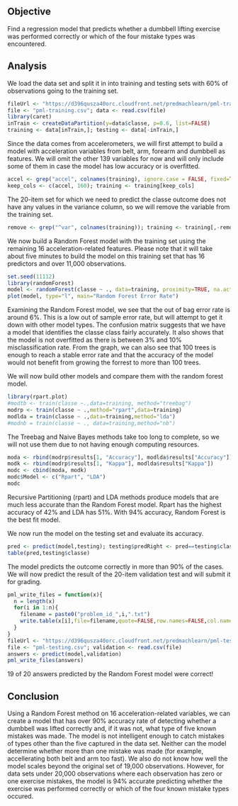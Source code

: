 ## Objective
Find a regression model that predicts whether a dumbbell lifting exercise was performed correctly or which of the four mistake types was encountered.

## Analysis
We load the data set and split it in into training and testing sets with 60% of observations going to the training set.
```r
fileUrl <- "https://d396qusza40orc.cloudfront.net/predmachlearn/pml-training.csv"
file <- "pml-training.csv"; data <- read.csv(file)
library(caret)
inTrain <- createDataPartition(y=data$classe, p=0.6, list=FALSE)
training <- data[inTrain,]; testing <- data[-inTrain,]
```

Since the data comes from accelerometers, we will first attempt to build a model with acceleration variables from belt, arm, forearm and dumbbell as features.  We will omit the other 139 variables for now and will only include some of them in case the model has low accuracy or is overfitted.

```r
accel <- grep("accel", colnames(training), ignore.case = FALSE, fixed=TRUE)
keep_cols <- c(accel, 160); training <- training[keep_cols]
```

The 20-item set for which we need to predict the classe outcome does not have any values in the variance column, so we will remove the variable from the training set.

```r
remove <- grep("^var", colnames(training)); training <- training[,-remove]  
```

We now build a Random Forest model with the training set using the remaining 16 acceleration-related features.  Please note that it will take about five minutes to build the model on this training set that has 16 predictors and over 11,000 observations.

```r
set.seed(11112)
library(randomForest)
model <- randomForest(classe ~ ., data=training, proximity=TRUE, na.action=na.omit, keep.forest=TRUE); model
plot(model, type="l", main="Random Forest Error Rate")
```

Examining the Random Forest model, we see that the out of bag error rate is around 6%.  This is a low out of sample error rate, but will attempt to get it down with other model types.  The confusion matrix suggests that we have a model that identifies the classe class fairly accurately.  It also shows that the model is not overfitted as there is between 3% and 10% misclassification rate.  From the graph, we can also see that 100 trees is enough to reach a stable error rate and that the accuracy of the model would not benefit from growing the forrest to more than 100 trees.

We will now build other models and compare them with the random forest model.

```r
library(rpart.plot)
#modtb <- train(classe ~.,data=training, method="treebag")
modrp <- train(classe ~ .,method="rpart",data=training)
modlda = train(classe ~ .,data=training,method="lda")
#modnb = train(classe ~ ., data=training,method="nb")
```

The Treebag and Naive Bayes methods take too long to complete, so we will not use them due to not having enough computing resources. 

```r
moda <- rbind(modrp$results[1, "Accuracy"], modlda$results["Accuracy"])
modk <- rbind(modrp$results[1, "Kappa"], modlda$results["Kappa"])
modc <- cbind(moda, modk)
modc$Model <- c("Rpart", "LDA")
modc
```

Recursive Partitioning (rpart) and LDA methods produce models that are much less accurate than the Random Forest model.  Rpart has the highest accuracy of 42% and LDA has 51%.  With 94% accuracy, Random Forest is the best fit model.

We now run the model on the testing set and evaluate its accuracy.

```r
pred <- predict(model,testing); testing$predRight <- pred==testing$classe
table(pred,testing$classe)
```

The model predicts the outcome correctly in more than 90% of the cases.  We will now predict the result of the 20-item validation test and will submit it for grading.

```r
pml_write_files = function(x){
  n = length(x)
  for(i in 1:n){
    filename = paste0("problem_id_",i,".txt")
    write.table(x[i],file=filename,quote=FALSE,row.names=FALSE,col.names=FALSE)
  }
}
fileUrl <- "https://d396qusza40orc.cloudfront.net/predmachlearn/pml-testing.csv"
file <- "pml-testing.csv"; validation <- read.csv(file)
answers <- predict(model,validation)
pml_write_files(answers)
```

19 of 20 answers predicted by the Random Forest model were correct!

## Conclusion
Using a Random Forest method on 16 acceleration-related variables, we can create a model that has over 90% accuracy rate of detecting whether a dumbbell was lifted correctly and, if it was not, what type of five known mistakes was made.  The model is not intelligent enough to catch mistakes of types other than the five captured in the data set. Neither can the model determine whether more than one mistake was made (for example, accellerating both belt and arm too fast).  We also do not know how well the model scales beyond the original set of 19,000 observations.  However, for data sets under 20,000 observations where each observation has zero or one exercise mistakes, the model is 94% accurate predicting whether the exercise was performed correctly or which of the four known mistake types occured.

